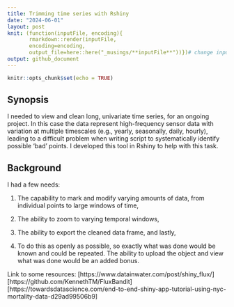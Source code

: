 ```yaml
---
title: Trimming time series with Rshiny
date: "2024-06-01"
layout: post
knit: (function(inputFile, encoding){
       rmarkdown::render(inputFile,
       encoding=encoding,
       output_file=here::here("_musings/**inputFile**"))})# change inputFile name here
output: github_document
---
```


```r
knitr::opts_chunk$set(echo = TRUE)
```

## Synopsis

I needed to view and clean long, univariate time series, for an ongoing project. In this case the data represent high-frequency sensor data with variation at multiple timescales (e.g., yearly, seasonally, daily, hourly), leading to a difficult problem when writing script to systematically identify possible 'bad' points. I developed this tool in Rshiny to help with this task. 

## Background



I had a few needs:

1) The capability to mark and modify varying amounts of data, from individual points to large windows of time,

2) The ability to zoom to varying temporal windows,

3) The ability to export the cleaned data frame, and lastly, 

4) To do this as openly as possible, so exactly what was done would be known and could be repeated. The ability to upload the object and view what was done would be an added bonus.

Link to some resources:
[https://www.datainwater.com/post/shiny_flux/]
[https://github.com/KennethTM/FluxBandit]
[https://towardsdatascience.com/end-to-end-shiny-app-tutorial-using-nyc-mortality-data-d29ad99506b9]
